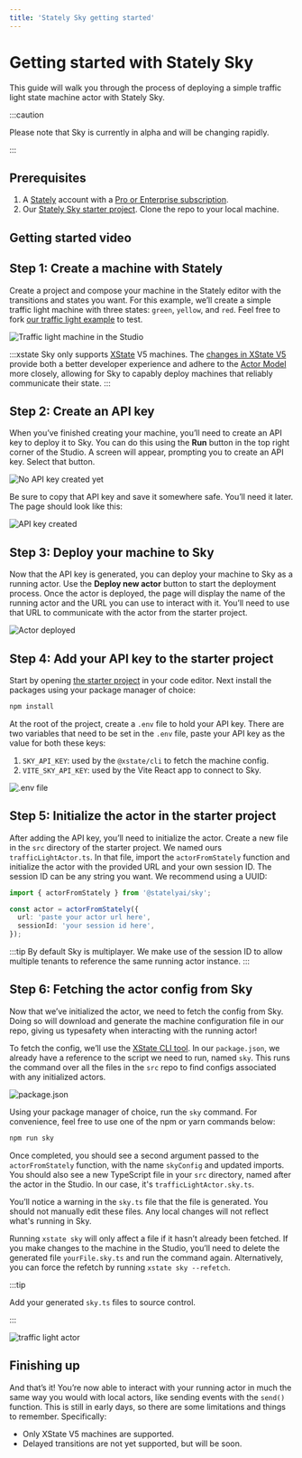 ```yaml
---
title: 'Stately Sky getting started'
---
```


# Getting started with Stately Sky

This guide will walk you through the process of deploying a simple traffic light state machine actor with Stately Sky.

:::caution

Please note that Sky is currently in alpha and will be changing rapidly.

:::

## Prerequisites

1. A [Stately](https://stately.ai) account with a [Pro or Enterprise subscription](https://stately.ai/pricing).
2. Our [Stately Sky starter project](https://github.com/statelyai/sky-starter-app). Clone the repo to your local machine.

## Getting started video

<YouTube id="A_J1jbz1oWw" />

## Step 1: Create a machine with Stately

Create a project and compose your machine in the Stately editor with the transitions and states you want. For this example, we’ll create a simple traffic light machine with three states: `green`, `yellow`, and `red`. Feel free to fork [our traffic light example](https://stately.ai/registry/editor/eb3e89f5-5936-439f-8254-2f6ea4303659?machineId=15fd8071-b80c-4a6f-b9f5-60b6cf578ee5) to test.

![Traffic light machine in the Studio](../static/assets/sky-getting-started/editor-traffic-light.png)

:::xstate
Sky only supports [XState](https://github.com/statelyai/xstate) V5 machines. The [changes in XState V5](/docs/migration.mdx) provide both a better developer experience and adhere to the [Actor Model](/docs/actor-model.mdx) more closely, allowing for Sky to capably deploy machines that reliably communicate their state.
:::

## Step 2: Create an API key

When you’ve finished creating your machine, you’ll need to create an API key to deploy it to Sky. You can do this using the **Run** button in the top right corner of the Studio. A screen will appear, prompting you to create an API key. Select that button.

![No API key created yet](..//static/assets/sky-getting-started/editor-no-api-key.png)

Be sure to copy that API key and save it somewhere safe. You’ll need it later. The page should look like this:

![API key created](..//static/assets/sky-getting-started/editor-api-key.png)

## Step 3: Deploy your machine to Sky

Now that the API key is generated, you can deploy your machine to Sky as a running actor. Use the **Deploy new actor** button to start the deployment process. Once the actor is deployed, the page will display the name of the running actor and the URL you can use to interact with it. You’ll need to use that URL to communicate with the actor from the starter project.

![Actor deployed](../static/assets/sky-getting-started/editor-deployed-actor.png)

## Step 4: Add your API key to the starter project

Start by opening [the starter project](https://github.com/statelyai/sky-starter-app) in your code editor. Next install the packages using your package manager of choice:

```bash npm2yarn
npm install
```

At the root of the project, create a `.env` file to hold your API key.
There are two variables that need to be set in the `.env` file, paste your API key as the value for both these keys:

1. `SKY_API_KEY`: used by the `@xstate/cli` to fetch the machine config.
2. `VITE_SKY_API_KEY`: used by the Vite React app to connect to Sky.

![.env file](../static/assets/sky-getting-started/code-env-file.png)

## Step 5: Initialize the actor in the starter project

After adding the API key, you’ll need to initialize the actor. Create a new file in the `src` directory of the starter project. We named ours `trafficLightActor.ts`. In that file, import the `actorFromStately` function and initialize the actor with the provided URL and your own session ID. The session ID can be any string you want. We recommend using a UUID:

```typescript
import { actorFromStately } from '@statelyai/sky';

const actor = actorFromStately({
  url: 'paste your actor url here',
  sessionId: 'your session id here',
});
```

:::tip
By default Sky is multiplayer. We make use of the session ID to allow multiple tenants to reference the same running actor instance.
:::

## Step 6: Fetching the actor config from Sky

Now that we’ve initialized the actor, we need to fetch the config from Sky. Doing so will download and generate the machine configuration file in our repo, giving us typesafety when interacting with the running actor!

To fetch the config, we’ll use the [XState CLI tool](/docs/developer-tools.mdx#xstate-cli-command-line-interface). In our `package.json`, we already have a reference to the script we need to run, named `sky`. This runs the command over all the files in the `src` repo to find configs associated with any initialized actors.

![package.json](../static/assets/sky-getting-started/code-sky-cmd.png)

Using your package manager of choice, run the `sky` command. For convenience, feel free to use one of the npm or yarn commands below:

```bash npm2yarn
npm run sky
```

Once completed, you should see a second argument passed to the `actorFromStately` function, with the name `skyConfig` and updated imports. You should also see a new TypeScript file in your `src` directory, named after the actor in the Studio. In our case, it's `trafficLightActor.sky.ts`.

You’ll notice a warning in the `sky.ts` file that the file is generated. You should not manually edit these files. Any local changes will not reflect what's running in Sky.

Running `xstate sky` will only affect a file if it hasn’t already been fetched. If you make changes to the machine in the Studio, you’ll need to delete the generated file `yourFile.sky.ts` and run the command again. Alternatively, you can force the refetch by running `xstate sky --refetch`.

:::tip

Add your generated `sky.ts` files to source control.

:::

![traffic light actor](../static/assets/sky-getting-started/code-traffic-light-with-config.png)

## Finishing up

And that’s it! You’re now able to interact with your running actor in much the same way you would with local actors, like sending events with the `send()` function. This is still in early days, so there are some limitations and things to remember. Specifically:

- Only XState V5 machines are supported.
- Delayed transitions are not yet supported, but will be soon.
